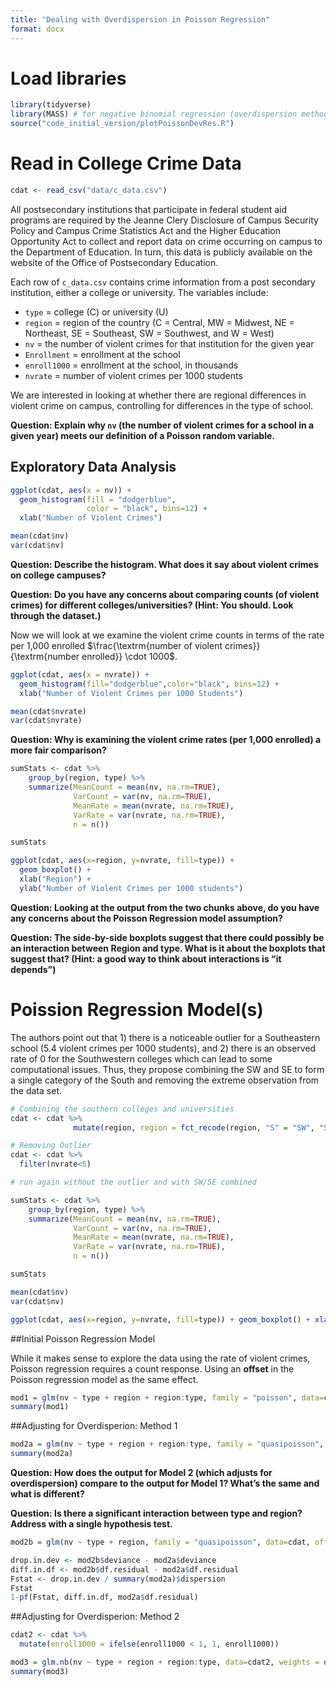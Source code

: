 ```yaml
---
title: "Dealing with Overdispersion in Poisson Regression"
format: docx
---
```


# Load libraries

```r
library(tidyverse)
library(MASS) # for negative binomial regression (overdispersion method 2)
source("code_initial_version/plotPoissonDevRes.R")
```

# Read in College Crime Data

```r
cdat <- read_csv("data/c_data.csv")
```

All postsecondary institutions that participate in federal student aid programs are required by the Jeanne Clery Disclosure of Campus Security Policy and Campus Crime Statistics Act and the Higher Education Opportunity Act to collect and report data on crime occurring on campus to the Department of Education. In turn, this data is publicly available on the website of the Office of Postsecondary Education.

Each row of `c_data.csv` contains crime information from a post secondary institution, either a college or university. The variables include:

-   `type` = college (C) or university (U)
-   `region` = region of the country (C = Central, MW = Midwest, NE = Northeast, SE = Southeast, SW = Southwest, and W = West)
-   `nv` = the number of violent crimes for that institution for the given year
-   `Enrollment` = enrollment at the school
-   `enroll1000` = enrollment at the school, in thousands
-   `nvrate` = number of violent crimes per 1000 students

We are interested in looking at whether there are regional differences in violent crime on campus, controlling for differences in the type of school.

**Question: Explain why `nv` (the number of violent crimes for a school in a given year) meets our definition of a Poisson random variable.**

## Exploratory Data Analysis

```r
ggplot(cdat, aes(x = nv)) + 
  geom_histogram(fill = "dodgerblue",
                 color = "black", bins=12) + 
  xlab("Number of Violent Crimes")

mean(cdat$nv)
var(cdat$nv)

```

**Question: Describe the histogram. What does it say about violent crimes on college campuses?**

**Question: Do you have any concerns about comparing counts (of violent crimes) for different colleges/universities? (Hint: You should. Look through the dataset.)**

Now we will look at we examine the violent crime counts in terms of the rate per 1,000 enrolled $\frac{\textrm{number of violent crimes}}{\textrm{number enrolled}} \cdot 1000$.

```r
ggplot(cdat, aes(x = nvrate)) + 
  geom_histogram(fill="dodgerblue",color="black", bins=12) +
  xlab("Number of Violent Crimes per 1000 Students")

mean(cdat$nvrate)
var(cdat$nvrate)
```

**Question: Why is examining the violent crime rates (per 1,000 enrolled) a more fair comparison?**

```r
sumStats <- cdat %>%
    group_by(region, type) %>%
    summarize(MeanCount = mean(nv, na.rm=TRUE),
              VarCount = var(nv, na.rm=TRUE),
              MeanRate = mean(nvrate, na.rm=TRUE),
              VarRate = var(nvrate, na.rm=TRUE),
              n = n())

sumStats

```

```r
ggplot(cdat, aes(x=region, y=nvrate, fill=type)) + 
  geom_boxplot() + 
  xlab("Region") + 
  ylab("Number of Violent Crimes per 1000 students")
```

**Question: Looking at the output from the two chunks above, do you have any concerns about the Poisson Regression model assumption?**

**Question: The side-by-side boxplots suggest that there could possibly be an interaction between Region and type. What is it about the boxplots that suggest that? (Hint: a good way to think about interactions is "it depends")**

<!--  Stop here in your prep task for Monday -->

# Poission Regression Model(s)

The authors point out that 1) there is a noticeable outlier for a Southeastern school (5.4 violent crimes per 1000 students), and 2) there is an observed rate of 0 for the Southwestern colleges which can lead to some computational issues. Thus, they propose combining the SW and SE to form a single category of the South and removing the extreme observation from the data set.

```r
# Combining the southern colleges and universities
cdat <- cdat %>%
              mutate(region, region = fct_recode(region, "S" = "SW", "S"="SE"))

# Removing Outlier
cdat <- cdat %>% 
  filter(nvrate<5)

```

```r
# run again without the outlier and with SW/SE combined

sumStats <- cdat %>%
    group_by(region, type) %>%
    summarize(MeanCount = mean(nv, na.rm=TRUE),
              VarCount = var(nv, na.rm=TRUE),
              MeanRate = mean(nvrate, na.rm=TRUE),
              VarRate = var(nvrate, na.rm=TRUE),
              n = n())

sumStats

mean(cdat$nv)
var(cdat$nv)

```

```r
ggplot(cdat, aes(x=region, y=nvrate, fill=type)) + geom_boxplot() + xlab("Region") + ylab("Number of Violent Crimes per 1000 students")
```

##Initial Poisson Regression Model

While it makes sense to explore the data using the rate of violent crimes, Poisson regression requires a count response. Using an **offset** in the Poisson regression model as the same effect.

```r
mod1 = glm(nv ~ type + region + region:type, family = "poisson", data=cdat, offset = log(enroll1000))
summary(mod1)
```

##Adjusting for Overdisperion: Method 1

```r
mod2a = glm(nv ~ type + region + region:type, family = "quasipoisson", data=cdat, offset = log(enroll1000))
summary(mod2a)

```

**Question: How does the output for Model 2 (which adjusts for overdispersion) compare to the output for Model 1? What's the same and what is different?**

**Question: Is there a significant interaction between type and region? Address with a single hypothesis test.**

```r

mod2b = glm(nv ~ type + region, family = "quasipoisson", data=cdat, offset = log(enroll1000))

drop.in.dev <- mod2b$deviance - mod2a$deviance
diff.in.df <- mod2b$df.residual - mod2a$df.residual
Fstat <- drop.in.dev / summary(mod2a)$dispersion
Fstat
1-pf(Fstat, diff.in.df, mod2a$df.residual)
```

##Adjusting for Overdisperion: Method 2

```r

cdat2 <- cdat %>% 
  mutate(enroll1000 = ifelse(enroll1000 < 1, 1, enroll1000))

mod3 = glm.nb(nv ~ type + region + region:type, data=cdat2, weights = offset(log(enroll1000)),  link = log)
summary(mod3)
```
